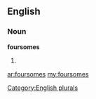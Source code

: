 ==English==

===Noun===
'''foursomes'''

# {{plural of|[[foursome]]}}

[[Category:English plurals]]

[[ar:foursomes]]
[[my:foursomes]]